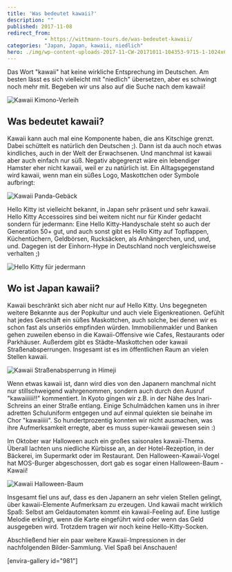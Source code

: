 ```yaml
---
title: 'Was bedeutet kawaii?'
description: ""
published: 2017-11-08
redirect_from: 
            - https://wittmann-tours.de/was-bedeutet-kawaii/
categories: "Japan, Japan, kawaii, niedlich"
hero: ./img/wp-content-uploads-2017-11-CW-20171011-104353-9715-1-1024x683.jpg
---
```

Das Wort "kawaii" hat keine wirkliche Entsprechung im Deutschen. Am besten lässt es sich vielleicht mit "niedlich" übersetzen, aber es schwingt noch mehr mit. Begeben wir uns also auf die Suche nach dem kawaii!

![Kawaii Kimono-Verleih](./img/wp-content-uploads-2017-11-CW-20171011-104353-9715-1-1024x683.jpg)

<!--more-->

## Was bedeutet kawaii?

Kawaii kann auch mal eine Komponente haben, die ans Kitschige grenzt. Dabei schüttelt es natürlich den Deutschen ;). Dann ist da auch noch etwas kindliches, auch in der Welt der Erwachsenen. Und manchmal ist kawaii aber auch einfach nur süß. Negativ abgegrenzt wäre ein lebendiger Hamster eher nicht kawaii, weil er zu natürlich ist. Ein Alltagsgegenstand wird kawaii, wenn man ein süßes Logo, Maskottchen oder Symbole aufbringt:

![Kawaii Panda-Gebäck](./img/wp-content-uploads-2017-11-APC_0378-1-1024x1024.jpg)

Hello Kitty ist vielleicht bekannt, in Japan sehr präsent und sehr kawaii. Hello Kitty Accessoires sind bei weitem nicht nur für Kinder gedacht sondern für jedermann: Eine Hello Kitty-Handyschale steht so auch der Generation 50+ gut, und auch sonst gibt es Hello Kitty auf Topflappen, Küchentüchern, Geldbörsen, Rucksäcken, als Anhängerchen, und, und, und. Dagegen ist der Einhorn-Hype in Deutschland noch vergleichsweise verhalten ;)

![Hello Kitty für jedermann](./img/wp-content-uploads-2017-11-CW-20171012-163102-9798-1-683x1024.jpg)

## Wo ist Japan kawaii?

Kawaii beschränkt sich aber nicht nur auf Hello Kitty. Uns begegneten weitere Bekannte aus der Popkultur und auch viele Eigenkreationen. Gefühlt hat jedes Geschäft ein süßes Maskottchen, auch solche, bei denen wir es schon fast als unseriös empfinden würden. Immobilienmakler und Banken gehen zuweilen ebenso in die Kawaii-Offensive wie Cafes, Restaurants oder Parkhäuser. Außerdem gibt es Städte-Maskottchen oder kawaii Straßenabsperrungen. Insgesamt ist es im öffentlichen Raum an vielen Stellen kawaii.

![Kawaii Straßenabsperrung in Himeji](./img/wp-content-uploads-2017-11-CW-20171018-092206-0030-1-1024x683.jpg)

Wenn etwas kawaii ist, dann wird dies von den Japanern manchmal nicht nur stillschweigend wahrgenommen, sondern auch durch den Ausruf "kawaiiiiii!!" kommentiert. In Kyoto gingen wir z.B. in der Nähe des Inari-Schreins an einer Straße entlang. Einige Schulmädchen kamen uns in ihrer adretten Schuluniform entgegen und auf einmal quiekten sie beinahe im Chor "kawaiiiii". So hundertprozentig konnten wir nicht ausmachen, was ihre Aufmerksamkeit erregte, aber es muss super-kawaii gewesen sein :)

Im Oktober war Halloween auch ein großes saisonales kawaii-Thema. Überall lachten uns niedliche Kürbisse an, an der Hotel-Rezeption, in der Bäckerei, im Supermarkt oder im Restaurant. Den Halloween-Kawaii-Vogel hat MOS-Burger abgeschossen, dort gab es sogar einen Halloween-Baum - Kawaii!

![Kawaii Halloween-Baum](http://wittmann-tours.de/wp-content/uploads/2017/11/CW-20171017-203617-9993-1-683x1024.jpg)

Insgesamt fiel uns auf, dass es den Japanern an sehr vielen Stellen gelingt, über kawaii-Elemente Aufmerksam zu erzeugen. Und kawaii macht wirklich Spaß: Selbst am Geldautomaten kommt ein kawaii-Feeling auf. Eine lustige Melodie erklingt, wenn die Karte eingeführt wird oder wenn das Geld ausgegeben wird. Trotzdem tragen wir noch keine Hello-Kitty-Socken.

Abschließend hier ein paar weitere Kawaii-Impressionen in der nachfolgenden Bilder-Sammlung. Viel Spaß bei Anschauen!

\[envira-gallery id="981"]
